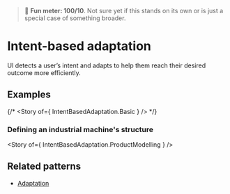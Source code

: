 
> 🧪 **Fun meter: 100/10**. Not sure yet if this stands on its own or is just a special case of something broader.

<Meta of={IntentBasedAdaptation} />

# Intent-based adaptation

UI detects a user’s intent and adapts to help them reach their desired outcome more efficiently.

## Examples

{/* <Story of={ IntentBasedAdaptation.Basic } /> */}

### Defining an industrial machine's structure

<Story of={ IntentBasedAdaptation.ProductModelling } />

## Related patterns

- [Adaptation](../?path=/docs/foundations-adaptation--docs)